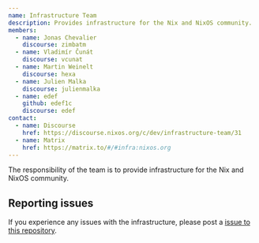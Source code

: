 ```yaml
---
name: Infrastructure Team
description: Provides infrastructure for the Nix and NixOS community.
members:
  - name: Jonas Chevalier
    discourse: zimbatm
  - name: Vladimír Čunát
    discourse: vcunat
  - name: Martin Weinelt
    discourse: hexa
  - name: Julien Malka
    discourse: julienmalka
  - name: edef
    github: edef1c
    discourse: edef
contact:
  - name: Discourse
    href: https://discourse.nixos.org/c/dev/infrastructure-team/31
  - name: Matrix
    href: https://matrix.to/#/#infra:nixos.org
---
```


The responsibility of the team is to provide infrastructure for the Nix and NixOS community.

## Reporting issues

If you experience any issues with the infrastructure, please post a [issue to this repository](https://github.com/NixOS/infra/issues/new).
